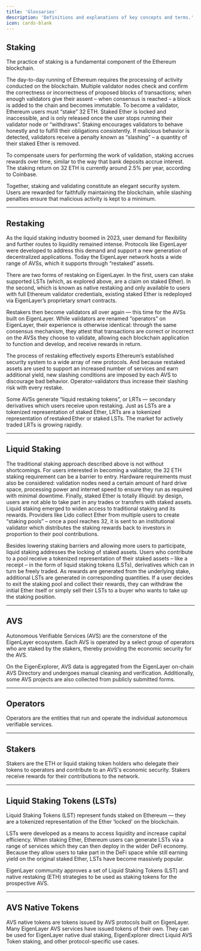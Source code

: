 ```yaml
---
title: 'Glossaries'
description: 'Definitions and explanations of key concepts and terms.'
icon: cards-blank
---
```


## Staking

The practice of staking is a fundamental component of the Ethereum blockchain.

The day-to-day running of Ethereum requires the processing of activity conducted on the blockchain. Multiple validator nodes check and confirm the correctness or incorrectness of proposed blocks of transactions; when enough validators give their assent – when consensus is reached – a block is added to the chain and becomes immutable. To become a validator, Ethereum users must “stake” 32 ETH. Staked Ether is locked and inaccessible, and is only released once the user stops running their validator node or “withdraws”. Staking encourages validators to behave honestly and to fulfill their obligations consistently. If malicious behavior is detected, validators receive a penalty known as “slashing” – a quantity of their staked Ether is removed.

To compensate users for performing the work of validation, staking accrues rewards over time, similar to the way that bank deposits accrue interest. The staking return on 32 ETH is currently around 2.5% per year, according to Coinbase.

Together, staking and validating constitute an elegant security system. Users are rewarded for faithfully maintaining the blockchain, while slashing penalties ensure that malicious activity is kept to a minimum.

---

## Restaking

As the liquid staking industry boomed in 2023, user demand for flexibility and further routes to liquidity remained intense. Protocols like EigenLayer were developed to address this demand and support a new generation of decentralized applications. Today the EigenLayer network hosts a wide range of AVSs, which it supports through “restaked” assets.

There are two forms of restaking on EigenLayer. In the first, users can stake supported LSTs (which, as explored above, are a claim on staked Ether). In the second, which is known as native restaking and only available to users with full Ethereum validator credentials, existing staked Ether is redeployed via EigenLayer’s proprietary smart contracts.

Restakers then become validators all over again — this time for the AVSs built on EigenLayer. While validators are renamed “operators” on EigenLayer, their experience is otherwise identical: through the same consensus mechanism, they attest that transactions are correct or incorrect on the AVSs they choose to validate, allowing each blockchain application to function and develop, and receive rewards in return.

The process of restaking effectively exports Ethereum’s established security system to a wide array of new protocols. And because restaked assets are used to support an increased number of services and earn additional yield, new slashing conditions are imposed by each AVS to discourage bad behavior. Operator-validators thus increase their slashing risk with every restake.

Some AVSs generate “liquid restaking tokens”, or LRTs — secondary derivatives which users receive upon restaking. Just as LSTs are a tokenized representation of staked Ether, LRTs are a tokenized representation of restaked Ether or staked LSTs. The market for actively traded LRTs is growing rapidly.

---

## Liquid Staking

The traditional staking approach described above is not without shortcomings. For users interested in becoming a validator, the 32 ETH staking requirement can be a barrier to entry. Hardware requirements must also be considered: validation nodes need a certain amount of hard drive space, processing power and internet speed to ensure they run as required with minimal downtime. Finally, staked Ether is totally illiquid: by design, users are not able to take part in any trades or transfers with staked assets. Liquid staking emerged to widen access to traditional staking and its rewards. Providers like Lido collect Ether from multiple users to create “staking pools” – once a pool reaches 32, it is sent to an institutional validator which distributes the staking rewards back to investors in proportion to their pool contributions.

Besides lowering staking barriers and allowing more users to participate, liquid staking addresses the locking of staked assets. Users who contribute to a pool receive a tokenized representation of their staked assets – like a receipt – in the form of liquid staking tokens (LSTs), derivatives which can in turn be freely traded. As rewards are generated from the underlying stake, additional LSTs are generated in corresponding quantities. If a user decides to exit the staking pool and collect their rewards, they can withdraw the initial Ether itself or simply sell their LSTs to a buyer who wants to take up the staking position.

---

## AVS
Autonomous Verifiable Services (AVS) are the cornerstone of the EigenLayer ecosystem. Each AVS is operated by a select group of operators who are staked by the stakers, thereby providing the economic security for the AVS.

On the EigenExplorer, AVS data is aggregated from the EigenLayer on-chain AVS Directory and undergoes manual cleaning and verification. Additionally, some AVS projects are also collected from publicly submitted forms.

---

## Operators

Operators are the entities that run and operate the individual autonomous verifiable services.

---

## Stakers
Stakers are the ETH or liquid staking token holders who delegate their tokens to operators and contribute to an AVS's economic security. Stakers receive rewards for their contributions to the network.

---

## Liquid Staking Tokens (LSTs)
Liquid Staking Tokens (LST) represent funds staked on Ethereum — they are a tokenized representation of the Ether ‘locked’ on the blockchain.

LSTs were developed as a means to access liquidity and increase capital efficiency. When staking Ether, Ethereum users can generate LSTs via a range of services which they can then deploy in the wider DeFi economy. Because they allow users to take part in the DeFi space while still earning yield on the original staked Ether, LSTs have become massively popular.

EigenLayer community approves a set of Liquid Staking Tokens (LST) and native restaking (ETH) strategies to be used as staking tokens for the prospective AVS.

---

## AVS Native Tokens
AVS native tokens are tokens issued by AVS protocols built on EigenLayer. Many EigenLayer AVS services have issued tokens of their own. They can be used for EigenLayer native dual staking, EigenExplorer direct Liquid AVS Token staking, and other protocol-specific use cases.
